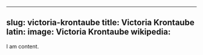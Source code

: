 
---
slug: victoria-krontaube
title: Victoria Krontaube
latin:
image: Victoria Krontaube
wikipedia: 
---

I am content.
